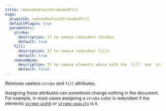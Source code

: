 ```yaml
---
title: removeUselessStrokeAndFill
svgo:
  pluginId: removeUselessStrokeAndFill
  defaultPlugin: true
  parameters:
    stroke:
      description: If to remove redundant strokes.
      default: true
    fill:
      description: If to remove redundant fills.
      default: true
    removeNone:
      description: If to remove elements where both the `fill` and `stroke` attributes are `none`.
      default: false
---
```


Removes useless `stroke` and `fill` attributes.

Assigning these attributes can sometimes change nothing in the document. For example, in most cases assigning a `stroke` color is redundant if the elements [`stroke-width`](https://developer.mozilla.org/en-US/docs/Web/SVG/Attribute/stroke-width) or [`stroke-opacity`](https://developer.mozilla.org/en-US/docs/Web/SVG/Attribute/stroke-opacity) is `0`.
